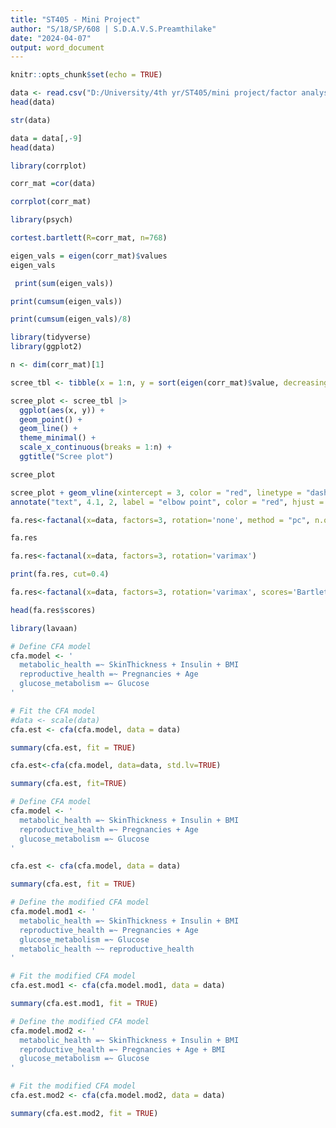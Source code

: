 ---
title: "ST405 - Mini Project"
author: "S/18/SP/608 | S.D.A.V.S.Preamthilake"
date: "2024-04-07"
output: word_document
---

```{r setup, include=FALSE}
knitr::opts_chunk$set(echo = TRUE)
```

```{r error=TRUE}
data <- read.csv("D:/University/4th yr/ST405/mini project/factor analysis/diabetes.csv")
head(data)
```

```{r error=TRUE}
str(data)
```

```{r error=TRUE}
data = data[,-9]
head(data)
```

```{r}
library(corrplot)
```

```{r}
corr_mat =cor(data)
```

```{r}
corrplot(corr_mat)
```

```{r}
library(psych)
```

```{r}
cortest.bartlett(R=corr_mat, n=768)
```

```{r}
eigen_vals = eigen(corr_mat)$values
eigen_vals
```

```{r}
 print(sum(eigen_vals))
```

```{r}
print(cumsum(eigen_vals))
```

```{r}
print(cumsum(eigen_vals)/8)
```

```{r}
library(tidyverse)
library(ggplot2)
```

```{r}
n <- dim(corr_mat)[1] 
```

```{r}
scree_tbl <- tibble(x = 1:n, y = sort(eigen(corr_mat)$value, decreasing = TRUE)) 
```

```{r}
scree_plot <- scree_tbl |> 
  ggplot(aes(x, y)) + 
  geom_point() + 
  geom_line() + 
  theme_minimal() + 
  scale_x_continuous(breaks = 1:n) + 
  ggtitle("Scree plot")
```

```{r}
scree_plot
```

```{r}
scree_plot + geom_vline(xintercept = 3, color = "red", linetype = "dashed") + 
annotate("text", 4.1, 2, label = "elbow point", color = "red", hjust = 0)
```

```{r}
fa.res<-factanal(x=data, factors=3, rotation='none', method = "pc", n.obs = 329) 

fa.res
```

```{r}
fa.res<-factanal(x=data, factors=3, rotation='varimax')

print(fa.res, cut=0.4)
```

```{r}
fa.res<-factanal(x=data, factors=3, rotation='varimax', scores='Bartlett') 

head(fa.res$scores)
```

```{r}
library(lavaan)
```

```{r}
# Define CFA model
cfa.model <- '
  metabolic_health =~ SkinThickness + Insulin + BMI 
  reproductive_health =~ Pregnancies + Age 
  glucose_metabolism =~ Glucose
'
```

```{r}
# Fit the CFA model
#data <- scale(data) 
cfa.est <- cfa(cfa.model, data = data)
```

```{r}
summary(cfa.est, fit = TRUE)
```

```{r}
cfa.est<-cfa(cfa.model, data=data, std.lv=TRUE)
```

```{r}
summary(cfa.est, fit=TRUE)
```

```{r}
# Define CFA model
cfa.model <- '
  metabolic_health =~ SkinThickness + Insulin + BMI 
  reproductive_health =~ Pregnancies + Age 
  glucose_metabolism =~ Glucose
'
```

```{r}
cfa.est <- cfa(cfa.model, data = data)
```

```{r}
summary(cfa.est, fit = TRUE)
```

```{r}
# Define the modified CFA model
cfa.model.mod1 <- '
  metabolic_health =~ SkinThickness + Insulin + BMI 
  reproductive_health =~ Pregnancies + Age 
  glucose_metabolism =~ Glucose 
  metabolic_health ~~ reproductive_health
'

# Fit the modified CFA model
cfa.est.mod1 <- cfa(cfa.model.mod1, data = data)
```

```{r}
summary(cfa.est.mod1, fit = TRUE)
```

```{r}
# Define the modified CFA model
cfa.model.mod2 <- '
  metabolic_health =~ SkinThickness + Insulin + BMI 
  reproductive_health =~ Pregnancies + Age + BMI 
  glucose_metabolism =~ Glucose
'

# Fit the modified CFA model
cfa.est.mod2 <- cfa(cfa.model.mod2, data = data)
```

```{r}
summary(cfa.est.mod2, fit = TRUE)
```

